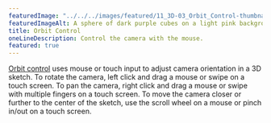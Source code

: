 ---
featuredImage: "../../../images/featured/11_3D-03_Orbit_Control-thumbnail.png"
featuredImageAlt: A sphere of dark purple cubes on a light pink background
title: Orbit Control
oneLineDescription: Control the camera with the mouse.
featured: true
---

<a href="https://p5js.org/reference/#/p5/orbitControl" target="_blank">Orbit control</a>
uses mouse or touch input to adjust camera orientation in a 3D
sketch. To rotate the camera, left click and drag a mouse or swipe
on a touch screen. To pan the camera, right click and drag a mouse
or swipe with multiple fingers on a touch screen. To move the camera
closer or further to the center of the sketch, use the scroll wheel
on a mouse or pinch in/out on a touch screen.